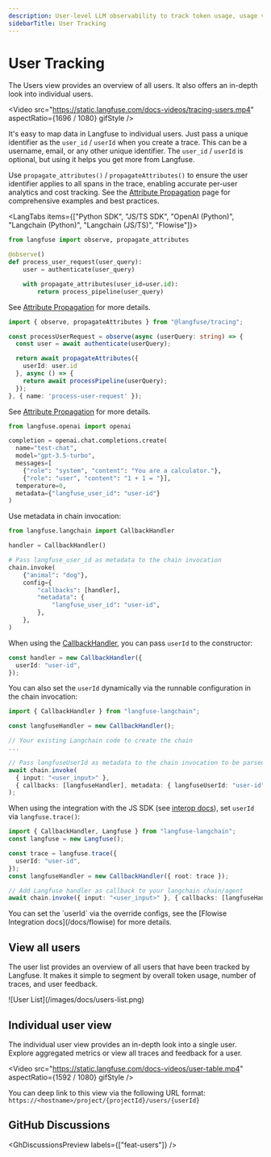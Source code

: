 ```yaml
---
description: User-level LLM observability to track token usage, usage volume and individual user feedback.
sidebarTitle: User Tracking
---
```


# User Tracking

The Users view provides an overview of all users. It also offers an in-depth look into individual users.

<Video
  src="https://static.langfuse.com/docs-videos/tracing-users.mp4"
  aspectRatio={1696 / 1080}
  gifStyle
/>

It's easy to map data in Langfuse to individual users. Just pass a unique identifier as the `user_id` / `userId` when you create a trace. This can be a username, email, or any other unique identifier. The `user_id` / `userId` is optional, but using it helps you get more from Langfuse.

Use `propagate_attributes()` / `propagateAttributes()` to ensure the user identifier applies to all spans in the trace, enabling accurate per-user analytics and cost tracking. See the [Attribute Propagation](/docs/observability/features/attribute-propagation) page for comprehensive examples and best practices.

<LangTabs items={["Python SDK", "JS/TS SDK", "OpenAI (Python)", "Langchain (Python)", "Langchain (JS/TS)", "Flowise"]}>
<Tab>

```python
from langfuse import observe, propagate_attributes

@observe()
def process_user_request(user_query):
    user = authenticate(user_query)

    with propagate_attributes(user_id=user.id):
        return process_pipeline(user_query)
```

See [Attribute Propagation](/docs/observability/features/attribute-propagation) for more details.

</Tab>
<Tab title="JS/TS SDK">

```ts
import { observe, propagateAttributes } from "@langfuse/tracing";

const processUserRequest = observe(async (userQuery: string) => {
  const user = await authenticate(userQuery);

  return await propagateAttributes({
    userId: user.id
  }, async () => {
    return await processPipeline(userQuery);
  });
}, { name: 'process-user-request' });
```

See [Attribute Propagation](/docs/observability/features/attribute-propagation) for more details.

</Tab>
<Tab>

```python
from langfuse.openai import openai

completion = openai.chat.completions.create(
  name="test-chat",
  model="gpt-3.5-turbo",
  messages=[
    {"role": "system", "content": "You are a calculator."},
    {"role": "user", "content": "1 + 1 = "}],
  temperature=0,
  metadata={"langfuse_user_id": "user-id"}
)
```

</Tab>
<Tab title="OpenAI (Python)">

Use metadata in chain invocation:

```python
from langfuse.langchain import CallbackHandler

handler = CallbackHandler()

# Pass langfuse_user_id as metadata to the chain invocation
chain.invoke(
    {"animal": "dog"},
    config={
        "callbacks": [handler],
        "metadata": {
            "langfuse_user_id": "user-id",
        },
    },
)
```

</Tab>
<Tab title="Langchain (Python)">

When using the [CallbackHandler](/integrations/frameworks/langchain), you can pass `userId` to the constructor:

```ts
const handler = new CallbackHandler({
  userId: "user-id",
});
```

You can also set the `userId` dynamically via the runnable configuration in the chain invocation:

```ts
import { CallbackHandler } from "langfuse-langchain";

const langfuseHandler = new CallbackHandler();

// Your existing Langchain code to create the chain
...

// Pass langfuseUserId as metadata to the chain invocation to be parsed as the Langfuse user_id
await chain.invoke(
  { input: "<user_input>" },
  { callbacks: [langfuseHandler], metadata: { langfuseUserId: "user-id" } }
);
```

When using the integration with the JS SDK (see [interop docs](/integrations/frameworks/langchain#interoperability)), set `userId` via `langfuse.trace()`:

```ts
import { CallbackHandler, Langfuse } from "langfuse-langchain";
const langfuse = new Langfuse();

const trace = langfuse.trace({
  userId: "user-id",
});
const langfuseHandler = new CallbackHandler({ root: trace });

// Add Langfuse handler as callback to your langchain chain/agent
await chain.invoke({ input: "<user_input>" }, { callbacks: [langfuseHandler] });
```

</Tab>

<Tab title="Flowise">
You can set the `userId` via the override configs, see the [Flowise Integration docs](/docs/flowise) for more details.

</Tab>

</LangTabs>

## View all users

The user list provides an overview of all users that have been tracked by Langfuse. It makes it simple to segment by overall token usage, number of traces, and user feedback.

<Frame fullWidth>![User List](/images/docs/users-list.png)</Frame>

## Individual user view

The individual user view provides an in-depth look into a single user. Explore aggregated metrics or view all traces and feedback for a user.

<Video
  src="https://static.langfuse.com/docs-videos/user-table.mp4"
  aspectRatio={1592 / 1080}
  gifStyle
/>

You can deep link to this view via the following URL format: `https://<hostname>/project/{projectId}/users/{userId}`

## GitHub Discussions


<GhDiscussionsPreview labels={["feat-users"]} />
